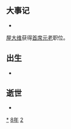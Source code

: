 {{yearTOC|-28|西汉'''[[建始_(汉)|建始]]五年'''，'''[[河平|河平]]元年'''}}

== 大事记 ==
*
[[屋大维|屋大维]]获得[[首席元老|首席元老]]职位。

== 出生 ==
*

== 逝世 ==
{{Wikisource year mention}}
*

[[Category:前28年|*]]
[[Category:前20年代|8年]]
[[Category:前1世纪各年|2]]